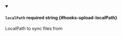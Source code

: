 
<details className="config-field" data-expandable="false" open>
<summary>

#### `localPath` <span className="config-field-required" data-required="false">required</span> <span className="config-field-type">string</span> <span className="config-field-default"></span> <span className="config-field-enum"></span> {#hooks-upload-localPath}

LocalPath to sync files from

</summary>



</details>
